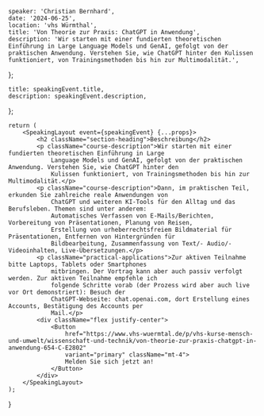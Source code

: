 
    speaker: 'Christian Bernhard',
    date: '2024-06-25',
    location: 'vhs Würmthal',
    title: 'Von Theorie zur Praxis: ChatGPT in Anwendung',
    description: 'Wir starten mit einer fundierten theoretischen Einführung in Large Language Models und GenAI, gefolgt von der praktischen Anwendung. Verstehen Sie, wie ChatGPT hinter den Kulissen funktioniert, von Trainingsmethoden bis hin zur Multimodalität.',
};

    title: speakingEvent.title,
    description: speakingEvent.description,
};

    return (
        <SpeakingLayout event={speakingEvent} {...props}>
            <h2 className="section-heading">Beschreibung</h2>
            <p className="course-description">Wir starten mit einer fundierten theoretischen Einführung in Large
                Language Models und GenAI, gefolgt von der praktischen Anwendung. Verstehen Sie, wie ChatGPT hinter den
                Kulissen funktioniert, von Trainingsmethoden bis hin zur Multimodalität.</p>
            <p className="course-description">Dann, im praktischen Teil, erkunden Sie zahlreiche reale Anwendungen von
                ChatGPT und weiteren KI-Tools für den Alltag und das Berufsleben. Themen sind unter anderem:
                Automatisches Verfassen von E-Mails/Berichten, Vorbereitung von Präsentationen, Planung von Reisen,
                Erstellung von urheberrechtsfreiem Bildmaterial für Präsentationen, Entfernen von Hintergründen für
                Bildbearbeitung, Zusammenfassung von Text/- Audio/- Videoinhalten, Live-Übersetzungen.</p>
            <p className="practical-applications">Zur aktiven Teilnahme bitte Laptops, Tablets oder Smartphones
                mitbringen. Der Vortrag kann aber auch passiv verfolgt werden. Zur aktiven Teilnahme empfehle ich
                folgende Schritte vorab (der Prozess wird aber auch live vor Ort demonstriert): Besuch der
                ChatGPT-Webseite: chat.openai.com, dort Erstellung eines Accounts, Bestätigung des Accounts per
                Mail.</p>
            <div className="flex justify-center">
                <Button
                    href="https://www.vhs-wuermtal.de/p/vhs-kurse-mensch-und-umwelt/wissenschaft-und-technik/von-theorie-zur-praxis-chatgpt-in-anwendung-654-C-E2802"
                    variant="primary" className="mt-4">
                    Melden Sie sich jetzt an!
                </Button>
            </div>
        </SpeakingLayout>
    );
}
